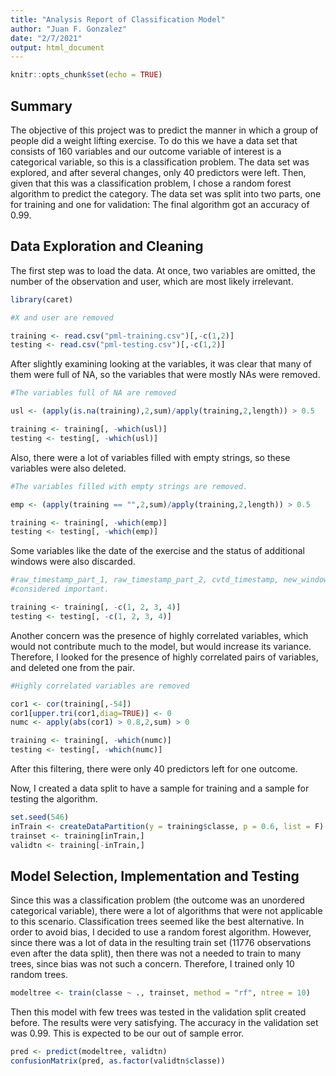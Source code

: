 ```yaml
---
title: "Analysis Report of Classification Model"
author: "Juan F. Gonzalez"
date: "2/7/2021"
output: html_document
---
```


```r
knitr::opts_chunk$set(echo = TRUE)
```

## Summary

The objective of this project was to predict the manner in which a group of 
people did a weight lifting exercise. To do this we have a data set that 
consists of 160 variables and our outcome variable of interest is a categorical 
variable, so this is a classification problem. The data set was explored, and 
after several changes, only 40 predictors were left. Then, given that this was a 
classification problem, I chose a random forest algorithm to predict the 
category. The data set was split into two parts, one for training and one for 
validation: The final algorithm got an accuracy of 0.99.

## Data Exploration and Cleaning

The first step was to load the data. At once, two variables are omitted, the 
number of the observation and user, which are most likely irrelevant.

```r
library(caret)

#X and user are removed

training <- read.csv("pml-training.csv")[,-c(1,2)]
testing <- read.csv("pml-testing.csv")[,-c(1,2)]
```

After slightly examining looking at the variables, it was clear that many of 
them were full of NA, so the variables that were mostly NAs were removed.

```r
#The variables full of NA are removed

usl <- (apply(is.na(training),2,sum)/apply(training,2,length)) > 0.5

training <- training[, -which(usl)]
testing <- testing[, -which(usl)]
```

Also, there were a lot of variables filled with empty strings, so these 
variables were also deleted.

```r
#The variables filled with empty strings are removed.

emp <- (apply(training == "",2,sum)/apply(training,2,length)) > 0.5

training <- training[, -which(emp)]
testing <- testing[, -which(emp)]
```

Some variables like the date of the exercise and the status of additional 
windows were also discarded.

```r
#raw_timestamp_part_1, raw_timestamp_part_2, cvtd_timestamp, new_window are not 
#considered important.

training <- training[, -c(1, 2, 3, 4)]
testing <- testing[, -c(1, 2, 3, 4)]
```

Another concern was the presence of highly correlated variables, which would not 
contribute much to the model, but would increase its variance. Therefore, I 
looked for the presence of highly correlated pairs of variables, and deleted one 
from the pair.

```r
#Highly correlated variables are removed

cor1 <- cor(training[,-54])
cor1[upper.tri(cor1,diag=TRUE)] <- 0
numc <- apply(abs(cor1) > 0.8,2,sum) > 0

training <- training[, -which(numc)]
testing <- testing[, -which(numc)]
```

After this filtering, there were only 40 predictors left for one outcome.  

Now, I created a data split to have a sample for training and a sample for 
testing the algorithm.

```r
set.seed(546)
inTrain <- createDataPartition(y = training$classe, p = 0.6, list = F)
trainset <- training[inTrain,]
validtn <- training[-inTrain,]
```

## Model Selection, Implementation and Testing

Since this was a classification problem (the outcome was an unordered 
categorical variable), there were a lot of algorithms that were not applicable 
to this scenario. Classification trees seemed like the best alternative. In 
order to avoid bias, I decided to use a random forest algorithm. However, since 
there was a lot of data in the resulting train set (11776 observations even 
after the data split), then there was not a needed to train to many trees, since 
bias was not such a concern. Therefore, I trained only 10 random trees.

```r
modeltree <- train(classe ~ ., trainset, method = "rf", ntree = 10)
```

Then this model with few trees was tested in the validation split created 
before. The results were very satisfying. The accuracy in the validation set was 
0.99. This is expected to be our out of sample error.

```r
pred <- predict(modeltree, validtn)
confusionMatrix(pred, as.factor(validtn$classe))
```

